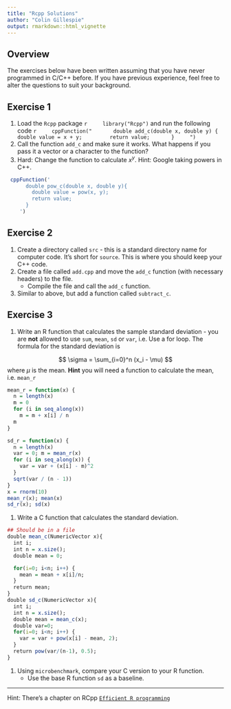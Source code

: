 ```yaml
---
title: "Rcpp Solutions"
author: "Colin Gillespie"
output: rmarkdown::html_vignette
---
```

<!--
%\VignetteEngine{knitr::rmarkdown}
%\VignetteIndexEntry{Rcpp Solutions}
-->


## Overview

The exercises below have been written assuming that you have never programmed in 
C/C++ before. If you have previous experience, feel free to alter the questions to suit
your background.

## Exercise 1

1. Load the `Rcpp` package 
    ```r
    library("Rcpp")
    ```
and run the following code
    ```r
    cppFunction("
      double add_c(double x, double y) {
        double value = x + y;
        return value;
      }
    ")
```
1. Call the function `add_c` and make sure it works. What happens if you pass it a vector
or a character to the function?
1. Hard: Change the function to calculate $x^y$. Hint: Google taking powers in C++.

```r
 cppFunction('
      double pow_c(double x, double y){
        double value = pow(x, y);
        return value;
      }
    ')
```

## Exercise 2

1. Create a directory called `src` - this is a standard directory name for computer code.
It's short for `source`. This is where you should keep your C++ code.
1. Create a file called `add.cpp` and move the `add_c` function (with necessary headers)
to the file.
    * Compile the file and call the `add_c` function.
1. Similar to above, but add a function called `subtract_c`.

## Exercise 3

1. Write an R function that calculates the sample standard deviation - you are **not** 
allowed to use `sum`, `mean`, `sd` or `var`, i.e. Use a for loop. The formula for the standard deviation 
is

$$
\sigma = \sum_{i=0}^n (x_i - \mu)
$$
where $\mu$ is the mean. __Hint__ you will need a function to calculate
the mean, i.e. `mean_r`

```r
mean_r = function(x) {
  n = length(x)
  m = 0
  for (i in seq_along(x)) 
    m = m + x[i] / n
  m
}

sd_r = function(x) {
  n = length(x)
  var = 0; m = mean_r(x)
  for (i in seq_along(x)) {
    var = var + (x[i] - m)^2
  }
  sqrt(var / (n - 1))
}
x = rnorm(10)
mean_r(x); mean(x)
sd_r(x); sd(x)
```
1. Write a C function that calculates the standard deviation. 
```r
## Should be in a file
double mean_c(NumericVector x){
  int i;
  int n = x.size();
  double mean = 0;

  for(i=0; i<n; i++) {
    mean = mean + x[i]/n;
  }
  return mean;
}
double sd_c(NumericVector x){
  int i;
  int n = x.size();
  double mean = mean_c(x);
  double var=0;
  for(i=0; i<n; i++) {
    var = var + pow(x[i] - mean, 2);
  }
  return pow(var/(n-1), 0.5);
}
```

1. Using `microbenchmark`, compare your C version to your R function.
    - Use the base R function `sd` as a baseline.


-----
Hint: There's a chapter on RCpp [`Efficient R programming`](https://csgillespie.github.io/efficientR/efficient-performance.html#rcpp)
